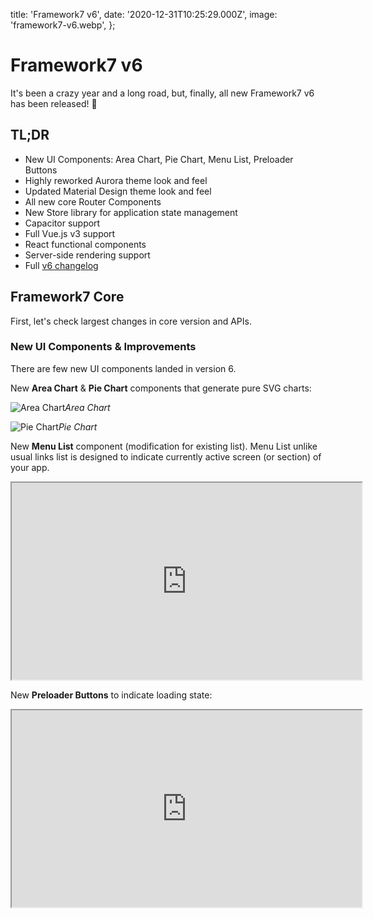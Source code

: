   title: 'Framework7 v6',
  date: '2020-12-31T10:25:29.000Z',
  image: 'framework7-v6.webp',
};

# Framework7 v6

It's been a crazy year and a long road, but, finally, all new Framework7 v6 has been released! 🎉

## TL;DR

- New UI Components: Area Chart, Pie Chart, Menu List, Preloader Buttons
- Highly reworked Aurora theme look and feel
- Updated Material Design theme look and feel
- All new core Router Components
- New Store library for application state management
- Capacitor support
- Full Vue.js v3 support
- React functional components
- Server-side rendering support
- Full [v6 changelog](https://github.com/framework7io/framework7/blob/master/CHANGELOG.md#v600---december-31-2020)

## Framework7 Core

First, let's check largest changes in core version and APIs.

### New UI Components & Improvements

There are few new UI components landed in version 6.

New **Area Chart** & **Pie Chart** components that generate pure SVG charts:

![Area Chart](/images/framework7-v6-0.png)_Area Chart_

![Pie Chart](/images/framework7-v6-1.png)_Pie Chart_

New **Menu List** component (modification for existing list). Menu List unlike usual links list is designed to indicate currently active screen (or section) of your app.

<iframe
  loading="lazy"
  width="560"
  height="315"
  src="https://www.youtube.com/embed/eDRNlubgFMg"
  allowFullScreen
></iframe>

New **Preloader Buttons** to indicate loading state:

<iframe
  loading="lazy"
  width="560"
  height="315"
  src="https://www.youtube.com/embed/h0-rXMkYsm8"
  allowFullScreen
/>

Support for **nested side panels**. Now, in addition to global app side panels, we can put them right inside of every Page:

<iframe
  loading="lazy"
  width="560"
  height="315"
  src="https://www.youtube.com/embed/3OUFJhtfpRw"
  allowFullScreen
/>

New and reworked **Touch Ripple effect** (used in Material theme) to better match updated official Material theme look and feel:

<iframe
  loading="lazy"
  width="560"
  height="315"
  src="https://www.youtube.com/embed/NdPy9BslTL8"
  allowFullScreen
/>

**Highly reworked and redesigned Aurora theme** (the desktop theme). All components styles have been tweaked to bring all new look:

![All new Aurora Theme](/images/framework7-v6-2.png)_All new Aurora Theme_

### Request Library

Built-in `request` library now only uses Promises API:

If in v5 we had something like:

```js
request.get('some-url', (data) => {
  console.log(res.data);
});
```

In v6 we should use new Promise sytax:

```js
request.get('some-url').then((res) => {
  console.log(res.data);
});
```

### Dom7 Library

Built-in library for DOM manipulation has been updated to new version 3, which, under the hood, has been rewritten as `Array` class extension instead of custom class.

And because of that it inherits all native Array.prototype methods, but at the some time introduces some breaking changes in "iteration" methods to match native Array methods:

If in v5 we used, for example, `.each` method like this:

```js
$('p').each((index, el) => {   *// ...* })
```

Now, arguments of callback are swapped, and in Framework7 v6 it should be the following:

```js
$('p').each((el, index) => {   *// ...* })
```

### Skeleton Elements

Skeleton layouts was released as a standalone [Skeleton Elements](http://skeleton-elements.dev) library with "native" components for React, Vue, Svelete and Angular. It is now integrated into Framework7 v6 as a dependency.

### Swiper

In meanwhile, [Swiper](http://swiperjs.com) also got huge v6 update with a lot of new features, and own "native" components for React, Vue, Svelte and Angular. And now it is also integrated into Framework7 v6 as a dependency.

### Template7 Library

Template7 template engine has been completely removed from Framework7, as it produces more confusion and limitations, especially when comparing to native JS template literals.

If you still rely on it in your custom logic, you can install it as dependency

```
npm i template7
```

### Router Component

One of the largest addition in core version of Framework7 v6 is totally new Router Components.

With Template7 removal, they use JS tagged template literals as template engine. It provides much more flexibility over previously used Template7 templates, but may require some extra efforts migrating your existing components.

Also component definition is now a function rather then object with `data` , `methods`, and other options.

For example if we had something like this in v5:

```html
<template>
  <div class="page">
    <p>Value is: {{foo}}</p>
    <p>
      <a href="#" @click="changeValue">Change value</a>
    </p>
    <ul>
      {{each items}}
      <li>{{title}}</li>
      {{/each}}
    </ul>
  </div>
</template>
<script>
  export default {
    data() {
      return {
        foo: 'bar',
        items: [
          {
            title: 'Item 1',
          },
          {
            title: 'Item 2',
          },
        ],
      };
    },
    methods: {
      changeValue() {
        this.foo = 'bar 2';
        this.$update();
      },
    },
    on: {
      pageInit() {
        this.$app.dialog.alert('page init');
      },
    },
  };
</script>
```

In v6 will look like this:

```html
<template>
  <div class="page">
    <p>Value is: ${foo}</p>
    <p>
      <a href="#" @click="${changeValue}">Change value</a>
    </p>
    <ul>
      ${items.map((item) => $h`
      <li>${item.title}</li>
      `)}
    </ul>
  </div>
</template>
<script>
  export default (props, { $f7, $on, $update }) => {
    let foo = 'bar';
    const items = [
      {
        title: 'Item 1',
      },
      {
        title: 'Item 2',
      },
    ];

    const changeValue = () => {
      foo = 'bar 2';
      $update();
    };

    $on('pageInit', () => {
      $f7.dialog.alert('page init');
    });

    return $render;
  };
</script>
```

Having component in single function body provides much better readability, structuring and opens a lot of possibilities for reusing code and logic across components.

And now, it is even possible to write Router Components with JSX:

```jsx
export default (props, { $f7, $on, $update }) => {
  let foo = 'bar';
  const items = [
    {
      title: 'Item 1',
    },
    {
      title: 'Item 2',
    },
  ];

  const changeValue = () => {
    foo = 'bar 2';
    $update();
  };

  $on('pageInit', () => {
    $f7.dialog.alert('page init');
  });

  return () => (
    <div class="page">
      <p>Value is: {foo}</p>
      <p>
        <a href="#" onClick={changeValue}>
          Change value
        </a>
      </p>
      <ul>
        {items.map((item) => (
          <li>{item.title}</li>
        ))}
      </ul>
    </div>
  );
};
```

### Store

There is also a totally new application state management solution built-in. As you remember in v5 we could have global app `data` and `methods` defined on app init, now this is gone in favor of new Store.

First, we create store (for example in `store.js` file):

```js
import { createStore } from 'framework7';

// create store
const store = createStore({
  // start with the state (store data)
  state: {
    users: [],
    // ...
  },

  // actions to operate with state and for async manipulations
  actions: {
    getUser({ state }) {
      // fetch users from API
      fetch('some-url')
        .then((res) => res.json())
        .then((users) => {
          // assign new users to store state.users
          state.users = users;
        });
    },
    // ...
  },

  // getters to retreive the state
  getters: {
    users({ state }) {
      return state.users;
    },
  },
});

// export store
export default store;
```

Next we pass this store to Framework7 app on init:

```js
import Framework7 from 'framework7';
import store from 'path/to/store.js';

const app = new Framework7({
  // pass store instance
  store,
  // ...
});
```

And we can use store in our components:

```jsx
<template>
  <div class="page">
    <ul>
      <!-- getter has value in ".value" property -->
      ${users.value.map((user) => $h`
        <li>${user.name}</li>
      `)}
    </ul>
  </div>
</template>
<script>
  export default (props, { $store, $on }) => {
    // retrieve "users" getter handler value. Initially empty array
    const users = $store.getters('users');

    $on('pageInit', () => {
      // load users on page init
      store.dispatch('getUsers');
    });

    return $render;
  }
</script>
```

Awesome thing with Store is that it will automatically update (re-render) dependant components on state/getters update.

### Capacitor

Framework7 now officially support Capacitor. We added support for core APIs when app is running under Capacitor environment (core Statusbar methods, automatic disabling of service workers and router browser history, etc.)

## Framework7 React

Framework7 React also got a large update.

First, of course, there are new React components for new UI elements: Area & Pie charts, Menu List, Preloader buttons, etc.

As you could know, since Framework7 v3 we used Phenome.js library that allows us to write components once, and then auto compile them to Vue and React components. But such approach has some limitations and didn't allow to use some framework-specific features.

In v6 we removed Phenome.js components and rewrote all Framework7 React components from scratch as function components (using hooks). Such change should provide a noticeable performance boost and much better support for Fast refresh (hot reload).

We also changed a bit how Router works in React, and now initial page components (initial routes) should be loaded much faster - on first initial app rendering.

And finally, full server-side rendering (SSR and SSG) support (with Next.js)! 🎉

## Framework7 Vue

Framework7 Vue got an even bigger update, with full new Vue.js v3 support.

- In v6 we rewrote all Framework7 Vue components from scratch as function components (using new Composition API).
- There are new Vue.js components for new UI elements: Area & Pie charts, Menu List, Preloader buttons, etc.
- Same as in Framework7 React — now initial page components (initial routes) should be loaded much faster — on first initial app rendering.
- Server-side support is coming as well, with upcoming Nuxt.js v3.
- As we migrated to pure Vue.js components, support for `v-bind` came back and can be used with all kind of form elements components and modals!

## Framework Svelte

New Framework7 Svelte already had own "native" components so not much updates here.

- There are new Svelte components for new UI elements: Area & Pie charts, Menu List, Preloader buttons, etc.
- Same as in Framework7 React — now initial page components (initial routes) should be loaded much faster — on first initial app rendering.
- Added support for `bind:$property` props for form elements components and modals

## Framework7 CLI

CLI got a large update too:

- Now it generates Framework7 v6 projects (with new Router Components for Core version)
- Webpack projects updated to use latest webpack 5
- Now, in addition to Cordova, it can generate Capacitor project (for native iOS and Android apps)

![](/images/framework7-v6-3.png)

## What's Next?

That was just a brief overview of most significant changes.

There are also a lot of minor improvements and fixes across whole Framework7. For all changes list please refer to [full v6 changelog](https://github.com/framework7io/framework7/blob/master/CHANGELOG.md) which can also be helpful for migration from previous version.

As next steps it is recommended to check the following new and updated Framework7 v6 docs:

**Framework7 Core**

- [Migration guide from v5](https://framework7.io/docs/migration-from-v5.html)
- [Router Component docs](https://framework7.io/docs/router-component.html) — updated documentation for all new Router Component
- [Store docs](https://framework7.io/docs/store.html) — documentation for all new Store library
- [Area Chart docs](https://framework7.io/docs/area-chart.html) — new Area Chart component
- [Pie Chart docs](https://framework7.io/docs/pie-chart.html) — new Pie Chart component
- [Menu List docs](https://framework7.io/docs/menu-list.html) — new Pie Chart component

**Framework7 React**

- [Migration guide from Framework7 React v5](https://framework7.io/react/migration-from-v5.html)
- [Store docs](https://framework7.io/react/store.html) — on how to use new Store with Framework7 React

**Framework7 Vue**

- [Migration guide from Framework7 Vue v5](https://framework7.io/vue/migration-from-v5.html)
- [Store docs](https://framework7.io/vue/store.html) — on how to use new Store with Framework7 Vue

**Framework7 Svelte**

- [Migration guide from Framework7 Svelte v5](https://framework7.io/svelte/migration-from-v5.html)
- [Store docs](https://framework7.io/svelte/store.html) — on how to use new Store with Framework7 Svelte

And docs in general:

- [Framework7 Core documentation](http://framework7.io/docs/)
- [Framework7-Vue documentation](http://framework7.io/vue/)
- [Framework7-React documentation](http://framework7.io/react/)
- [Framework7 Forum](http://forum.framework7.io/) — the best place to get F7 support.

## P.S.

If you love Framework7, please, support project by donating or pledging:

- on Patreon: [https://www.patreon.com/framework7](https://www.patreon.com/framework7)
- on Open Collective: [http://opencollective.com/framework7](http://opencollective.com/framework7)

Your support means a lot for us!

Happy New Year! 🎄

  <PostLayout meta={meta}>{children}</PostLayout>
);
